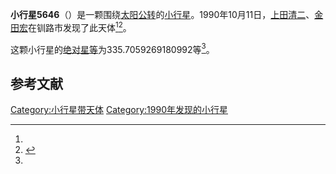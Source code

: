{{Infobox planet
| bgcolour = #FFFFC0
| name = 5646
| symbol = 
| image = 
| caption = 
| discovery = yes
| discovery_ref = 
| discoverer = [[上田清二|上田清二]]、[[金田宏|金田宏]]
| discovery_site = [[钏路市|钏路市]] 
| discovered = 1990年10月11日
| designations = yes
| mp_name = 
| named_after = 
| alt_names = 
| mp_category = [[阿莫尔型小行星|阿莫尔型小行星]]
| orbit_ref = <ref name="a">[http://ssd.jpl.nasa.gov/sbdb.cgi?sstr=5646 5646] {{Wayback|url=http://ssd.jpl.nasa.gov/sbdb.cgi?sstr=5646 |date=20110610004743 }}，小行星數據庫瀏覽器（JPL Small-Body Database Browser）－[[美国国家航空航天局|美国国家航空航天局]]喷气推进实验室</ref>
| epoch = 2456400.5 (2013年4月18日更新)
| aphelion = {{convert|3.078864501637032|AU|km|3|abbr=on|lk=out}}
| perihelion = {{convert|1.207274129521257|AU|km|3|abbr=on}}
| semimajor = {{convert|2.143069315579145|AU|km|3|abbr=on}}
| eccentricity = 0.436661185
| period = 1145.915923 [[日|日]]<br />3.14[[儒略年|儒略年]]
| avg_speed = 
| inclination = 7.911665017538708
| asc_node = 14.16646496960246
| mean_anomaly = 
| arg_peri = 335.7059269180992
| satellites = 
| physical_characteristics = yes
| dimensions = 
| mass = 
| density = 
| surface_grav = 
| escape_velocity = 
| sidereal_day = 
| axial_tilt = 
| pole_ecliptic_lat = 
| pole_ecliptic_lon = 
| albedo = 
| temperatures= 
| temp_name1 = 
| mean_temp_1 = 
| max_temp_1 = 
| temp_name2 = 
| max_temp_2 = 
| spectral_type = 
| abs_magnitude = 335.7059269180992
}}

'''小行星5646'''（{{lang-en|5646}}）是一颗围绕[[太阳|太阳]][[公转|公转]]的[[小行星|小行星]]。1990年10月11日，[[上田清二|上田清二]]、[[金田宏|金田宏]]在钏路市发现了此天体<ref name="a" /><ref>{{cite news|title=小行星列表|url=http://cfa-www.harvard.edu/iau/lists/NumberedMPs.txt|accessdate=2013-07-08|newspaper=哈佛大学|archive-date=2008-05-17|archive-url=https://web.archive.org/web/20080517010638/http://cfa-www.harvard.edu/iau/lists/NumberedMPs.txt|dead-url=no}}</ref>。

这颗小行星的[[绝对星等|绝对星等]]为335.7059269180992等<ref name="a" />。

==参考文献==
{{reflist}}
{{Minor Planet Number|[[小行星5645|小行星5645]]|[[小行星5647|小行星5647]]}}

{{小天体}}

[[Category:小行星带天体|Category:小行星带天体]]
[[Category:1990年发现的小行星|Category:1990年发现的小行星]]

{{asteroid-stub}}
